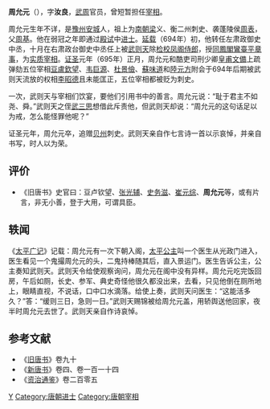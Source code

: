 '''周允元'''（{{bd|？||695年|1月29日|catIdx=Z周}}），字'''汝良'''，[[武周|武周]]官员，曾短暂担任[[宰相|宰相]]。

周允元生年不详，是[[豫州|豫州]][[安城|安城]]人，祖上为[[南朝梁|南朝梁]]义、衡二州刺史、袭蓬陵侯[[周表|周表]]，父[[周基|周基]]。他在弱冠之年即通过[[殿试|殿试]]中[[进士|进士]]。[[延载|延载]]（694年）初，他转任左肃政御史中丞，十月在右肃政台御史中丞任上被[[武则天|武则天]]除[[检校|检校]][[凤阁侍郎|凤阁侍郎]]，授[[同鳳閣鸞臺平章事|同鳳閣鸞臺平章事]]，为[[实质宰相|实质宰相]]。[[证圣|证圣]]元年（695年）正月，周允元和酷吏司刑少卿[[皇甫文備|皇甫文備]]上疏弹劾五位宰相[[豆盧欽望|豆盧欽望]]、[[韦巨源|韦巨源]]、[[杜景儉|杜景儉]]、[[蘇味道|蘇味道]]和[[陸元方|陸元方]]附会于694年后期被武则天流放的权相[[李昭德|李昭德]]且未能匡正，五位宰相都被贬为刺史。

一次，武则天与宰相们饮宴，要他们引用书中的善言。周允元说：“耻于君主不如尧、舜。”武则天之侄[[武三思|武三思]]想借此斥责他，但武则天却说：“周允元的这句话足以为戒，怎么能怪罪他呢？”

证圣元年，周允元卒，追赠[[贝州|贝州]]刺史。武则天亲自作七言诗一首以示哀悼，并亲自书写，时人以为荣。

== 评价 ==
*《旧唐书》史官曰：豆卢钦望、[[张光辅|张光辅]]、[[史务滋|史务滋]]、[[崔元综|崔元综]]、'''周允元'''等，或有片言，非无小善，登于大用，可谓具臣。

== 轶闻 ==
《[[太平广记|太平广记]]》记载：周允元有一次下朝入阁，[[太平公主|太平公主]]叫一个医生从光政门进入，医生看见一个鬼撮周允元的头，二鬼持棒随其后，直入景运门。医生告诉公主，公主奏知武则天。武则天令给使观察询问，周允元在阁中没有异样。周允元吃完饭回房，午后如厕，长史、参军、典史奇怪他很久都没出来，去看，只见他倒在厕所地上，眼睛直视，不说话，口中口水滴落。给使上奏，武则天问医生：“这能活多久？”答：“缓则三日，急则一日。”武则天赐锦被给周允元盖，用轿舆送他回家，夜半时周允元去世了。武则天亲自作诗哀悼。

== 参考文献 ==
*《[[旧唐书|旧唐书]]》卷九十
*《[[新唐书|新唐书]]》卷四、卷一百一十四
*《[[资治通鉴|资治通鉴]]》卷二百零五

{{DEFAULTSORT:Z}}
[[Category:汝南周氏|Y]]
[[Category:唐朝进士|Category:唐朝进士]]
[[Category:唐朝宰相|Category:唐朝宰相]]